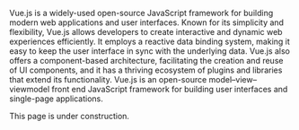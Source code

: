Vue.js is a widely-used open-source JavaScript framework for building modern web applications and user interfaces. Known for its simplicity and flexibility, Vue.js allows developers to create interactive and dynamic web experiences efficiently. It employs a reactive data binding system, making it easy to keep the user interface in sync with the underlying data. Vue.js also offers a component-based architecture, facilitating the creation and reuse of UI components, and it has a thriving ecosystem of plugins and libraries that extend its functionality. Vue.js is an open-source model–view–viewmodel front end JavaScript framework for building user interfaces and single-page applications.


<Callout type='warning' emoji='⚠️'>
  This page is under construction.
</Callout>
